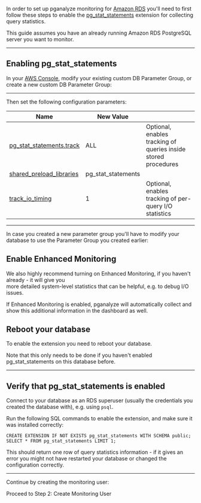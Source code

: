 



In order to set up pganalyze monitoring for [Amazon RDS](https://aws.amazon.com/rds/postgresql/) you'll need
to first follow these steps to enable the [pg\_stat\_statements](http://www.postgresql.org/docs/current/static/pgstatstatements.html)
extension for collecting query statistics.

This guide assumes you have an already running Amazon RDS PostgreSQL server you want to monitor.

---

## Enabling pg\_stat\_statements

In your [AWS Console](https://console.aws.amazon.com/rds/), modify your existing custom DB Parameter Group, or create a new custom DB Parameter Group:

<ImgRdsParamGroup />

---

Then set the following configuration parameters:

 Name | New Value | &nbsp;
 ---- | ------ | -------
 [pg\_stat\_statements.track](https://www.postgresql.org/docs/current/pgstatstatements.html#id-1.11.7.39.9) | ALL | Optional, enables tracking of queries inside stored procedures
[shared\_preload\_libraries](https://www.postgresql.org/docs/current/runtime-config-client.html#RUNTIME-CONFIG-CLIENT-PRELOAD) | pg\_stat\_statements
 [track\_io\_timing](https://www.postgresql.org/docs/current/runtime-config-statistics.html#RUNTIME-CONFIG-STATISTICS-COLLECTOR) | 1 | Optional, enables tracking of per-query I/O statistics

---

In case you created a new parameter group you'll have to modify your database to use the Parameter Group you created earlier:<br />

<ImgRdsEnableParamGroup />

## Enable Enhanced Monitoring

We also highly recommend turning on Enhanced Monitoring, if you haven't already - it will give you<br />
more detailed system-level statistics that can be helpful, e.g. to debug I/O issues.<br />

If Enhanced Monitoring is enabled, pganalyze will automatically collect and show this additional information in the dashboard as well.

## Reboot your database

To enable the extension you need to reboot your database.

Note that this only needs to be done if you haven't enabled pg\_stat\_statements on this database before.

---

## Verify that pg\_stat\_statements is enabled

Connect to your database as an RDS superuser (usually the credentials you created the database with), e.g. using `psql`.

Run the following SQL commands to enable the extension, and make sure it was installed correctly:

```
CREATE EXTENSION IF NOT EXISTS pg_stat_statements WITH SCHEMA public;
SELECT * FROM pg_stat_statements LIMIT 1;
```

This should return one row of query statistics information - if it gives an error you might not have restarted your database or changed the configuration correctly.

---

Continue by creating the monitoring user:

<Link className="btn btn-success" to="02_create_monitoring_user">
  Proceed to Step 2: Create Monitoring User
</Link>
<br />
<br />
<div><SignupCTA event-label="Docs"></SignupCTA></div>
